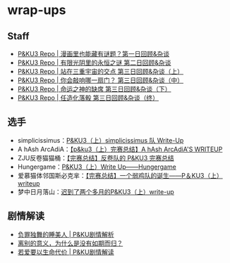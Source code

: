 # wrap-ups

## Staff

- [P&KU3 Repo | 漫画里也能藏有谜题？第一日回顾&杂谈](https://mp.weixin.qq.com/s/rzSZhc3H17SHt1tjPXC4CQ)
- [P&KU3 Repo | 有限光阴里的永恒之谜 第二日回顾&杂谈](https://mp.weixin.qq.com/s/Q9shDIAbNrv4EGrXjrq8Ng)
- [P&KU3 Repo | 站在三重宇宙的交点 第三日回顾&杂谈（上）](https://mp.weixin.qq.com/s/gBEHPJ-qU4FLEB6W8H3JKg)
- [P&KU3 Repo | 你会敲响哪一扇门？ 第三日回顾&杂谈（中）](https://mp.weixin.qq.com/s/X6udbzf_MCkxJfWsTeLajQ)
- [P&KU3 Repo | 命运之神的缺席 第三日回顾&杂谈（下）](https://mp.weixin.qq.com/s/q6ehrVoJLLJtvM6AGYlI1Q)
- [P&KU3 Repo | 任造化落骰 第三日回顾&杂谈（终）](https://mp.weixin.qq.com/s/T2uge67vhgJR9sAkAox2LQ)

## 选手

- simplicissimus：[P&KU3（上）simplicissimus 队 Write-Up](https://mp.weixin.qq.com/s/4tEhtW0q9PDbufEszn7-nw)
- A hAsh ArcAdiA：[【p&ku3（上）完赛总结】A hAsh ArcAdiA'S WRITEUP](https://mp.weixin.qq.com/s/U4xJ0GYQnspuB8xdNigREw)
- ZJU反卷猫猫桶：[【完赛总结】反卷队的 P&KU3 完赛总结](https://mp.weixin.qq.com/s/zVLSO332UoF-y8QPgrWDig)
- Hungergame：[P&KU3（上）Write Up——Hungergame](https://mp.weixin.qq.com/s/P_gXWDg0yVPl_RTXmLaftg)
- 爱慕猫体邻国斯必克芈：[【完赛总结】一个弱鸡队的诞生——P＆KU3（上）writeup](https://mp.weixin.qq.com/s/GoERKydtJVOFUkhPm0dFhg)
- 梦中日月落山：[迟到了两个多月的P&KU3（上）write-up](https://mp.weixin.qq.com/s/EGPFH12QbmbNsz-iNJ707w)

## 剧情解读

- [负罪独舞的睡美人 | P&KU剧情解析](https://mp.weixin.qq.com/s/LVop1XeZWs2bWZjcIUShWw)
- [离别的意义，为什么是没有如期而归？](https://mp.weixin.qq.com/s/IW5QBC_jcjQru7tb26Hj_g)
- [若爱要以生命代价 | P&KU剧情解读](https://mp.weixin.qq.com/s/ODjrskCFY0Kq4WY6HnxZrw)
